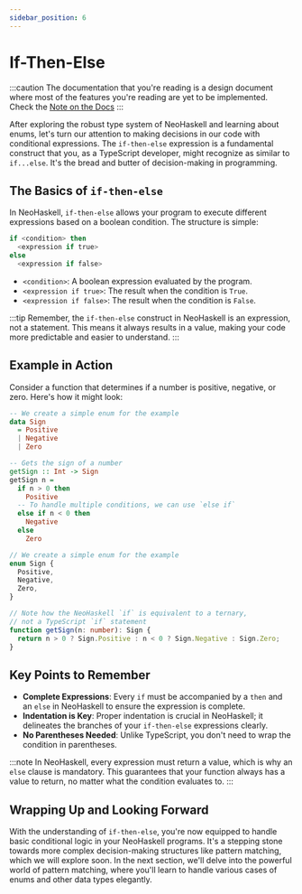 ```yaml
---
sidebar_position: 6
---
```



# If-Then-Else

:::caution
The documentation that you're reading is a design document where most of
the features you're reading are yet to be implemented. Check the [Note on the Docs](/docs/docs-intro)
:::

After exploring the robust type system of NeoHaskell and learning about enums, let's turn our attention to making decisions in our code with conditional expressions. The `if-then-else` expression is a fundamental construct that you, as a TypeScript developer, might recognize as similar to `if...else`. It's the bread and butter of decision-making in programming.

## The Basics of `if-then-else`

In NeoHaskell, `if-then-else` allows your program to execute different expressions based on a boolean condition. The structure is simple:

```haskell
if <condition> then
  <expression if true>
else
  <expression if false>
```

- `<condition>`: A boolean expression evaluated by the program.
- `<expression if true>`: The result when the condition is `True`.
- `<expression if false>`: The result when the condition is `False`.

:::tip
Remember, the `if-then-else` construct in NeoHaskell is an expression, not a statement. This means it always results in a value, making your code more predictable and easier to understand.
:::

## Example in Action

Consider a function that determines if a number is positive, negative, or zero. Here's how it might look:

<Tabs>
  <TabItem value="NeoHaskell">

```haskell
-- We create a simple enum for the example
data Sign
  = Positive
  | Negative
  | Zero

-- Gets the sign of a number
getSign :: Int -> Sign
getSign n =
  if n > 0 then
    Positive
  -- To handle multiple conditions, we can use `else if`
  else if n < 0 then
    Negative
  else
    Zero
```

  </TabItem>
  <TabItem value="TypeScript">

```typescript
// We create a simple enum for the example
enum Sign {
  Positive,
  Negative,
  Zero,
}

// Note how the NeoHaskell `if` is equivalent to a ternary,
// not a TypeScript `if` statement
function getSign(n: number): Sign {
  return n > 0 ? Sign.Positive : n < 0 ? Sign.Negative : Sign.Zero;
}
```

  </TabItem>
</Tabs>

## Key Points to Remember

- **Complete Expressions**: Every `if` must be accompanied by a `then` and an `else` in NeoHaskell to ensure the expression is complete.
- **Indentation is Key**: Proper indentation is crucial in NeoHaskell; it delineates the branches of your `if-then-else` expressions clearly.
- **No Parentheses Needed**: Unlike TypeScript, you don't need to wrap the condition in parentheses.

:::note
In NeoHaskell, every expression must return a value, which is why an `else` clause is mandatory. This guarantees that your function always has a value to return, no matter what the condition evaluates to.
:::

## Wrapping Up and Looking Forward

With the understanding of `if-then-else`, you're now equipped to handle basic conditional logic in your NeoHaskell programs. It's a stepping stone towards more complex decision-making structures like pattern matching, which we will explore soon. In the next section, we'll delve into the powerful world of pattern matching, where you'll learn to handle various cases of enums and other data types elegantly.
